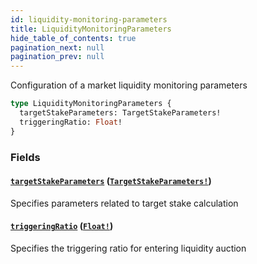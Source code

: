 ```yaml
---
id: liquidity-monitoring-parameters
title: LiquidityMonitoringParameters
hide_table_of_contents: true
pagination_next: null
pagination_prev: null
---
```



Configuration of a market liquidity monitoring parameters

```graphql
type LiquidityMonitoringParameters {
  targetStakeParameters: TargetStakeParameters!
  triggeringRatio: Float!
}
```


### Fields

#### [`targetStakeParameters`](#) ([`TargetStakeParameters!`](/docs/testnet/graphql/objects/target-stake-parameters))

Specifies parameters related to target stake calculation


#### [`triggeringRatio`](#) ([`Float!`](/docs/testnet/graphql/scalars/float))

Specifies the triggering ratio for entering liquidity auction




